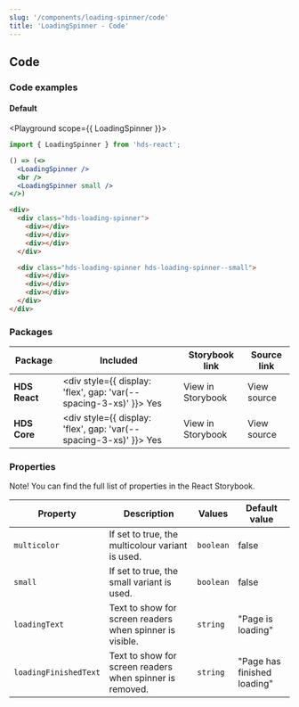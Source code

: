 ```yaml
---
slug: '/components/loading-spinner/code'
title: 'LoadingSpinner - Code'
---
```




## Code

### Code examples 

#### Default
<Playground scope={{ LoadingSpinner }}>


```jsx
import { LoadingSpinner } from 'hds-react';

() => (<>
  <LoadingSpinner />
  <br />
  <LoadingSpinner small />
</>)
```

```html
<div>
  <div class="hds-loading-spinner">
    <div></div>
    <div></div>
    <div></div>
  </div>

  <div class="hds-loading-spinner hds-loading-spinner--small">
    <div></div>
    <div></div>
    <div></div>
  </div>
</div>
```

</Playground>


### Packages
| Package           | Included                                                                                        | Storybook link                                                                                                         | Source link                                                                                                                                                         |
| ----------------- | ----------------------------------------------------------------------------------------------- | ---------------------------------------------------------------------------------------------------------------------- | ------------------------------------------------------------------------------------------------------------------------------------------------------------------- |
| **HDS React**     | <div style={{ display: 'flex', gap: 'var(--spacing-3-xs)' }}><IconCheckCircleFill /> Yes </div> | <Link openInNewTab openInNewTabAriaLabel="Opens in a new tab" href="/storybook/react/?path=/story/components-loadingspinner--default">View in Storybook</Link> | <ExternalLink openInNewTab openInNewTabAriaLabel="Opens in a new tab" href="https://github.com/City-of-Helsinki/helsinki-design-system/tree/master/packages/react/src/components/loadingSpinner">View source</ExternalLink> |
| **HDS Core**      | <div style={{ display: 'flex', gap: 'var(--spacing-3-xs)' }}><IconCheckCircleFill /> Yes </div> | <Link openInNewTab openInNewTabAriaLabel="Opens in a new tab" href="/storybook/core/?path=/story/components-loading-spinner--default">View in Storybook</Link> | <ExternalLink openInNewTab openInNewTabAriaLabel="Opens in a new tab" href="https://github.com/City-of-Helsinki/helsinki-design-system/tree/master/packages/core/src/components/loading-spinner">View source</ExternalLink> |

### Properties
Note! You can find the full list of properties in the <Link openInNewTab openInNewTabAriaLabel="Opens in a new tab" href="/storybook/react/?path=/story/components-loadingspinner--default">React Storybook.</Link>

| Property              | Description                                              | Values    | Default value               |
| --------------------- | -------------------------------------------------------- | --------- | --------------------------- |
| `multicolor`          | If set to true, the multicolour variant is used.         | `boolean` | false                       |
| `small`               | If set to true, the small variant is used.               | `boolean` | false                       |
| `loadingText`         | Text to show for screen readers when spinner is visible. | `string`  | "Page is loading"          |
| `loadingFinishedText` | Text to show for screen readers when spinner is removed. | `string`  | "Page has finished loading" |
